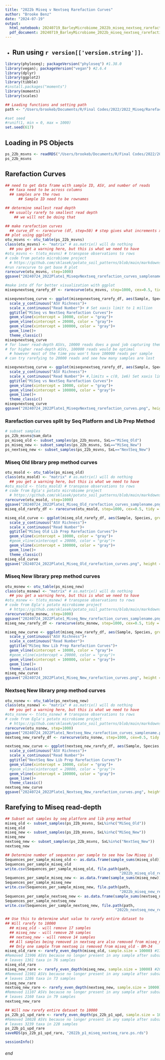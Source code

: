 ```yaml
---
title: "2022b Miseq v Nextseq Rarefaction Curves"
author: "Brooke Benz"
date: "2024-07-19"
output:
  html_notebook: 20240719_BarleyMicrobiome_2022b_miseq_nextseq_rarefactioncurves_BRB
  pdf_document: 20240719_BarleyMicrobiome_2022b_miseq_nextseq_rarefactioncurves_BRB
---
```



* Run using `r version[['version.string']] `.
---

```r
library(phyloseq); packageVersion("phyloseq") #1.38.0
library(vegan); packageVersion("vegan") #2.6.4
library(dplyr)
library(ggplot2)
library(tibble)
#install.packages("moments")
library(moments)
library(scales)

## Loading functions and setting path
path <- "/Users/brookeb/Documents/R/Final Codes/2022/2022_Miseq/Rarefaction Curves"

#set seed
#runif(1, min = 0, max = 1000)
set.seed(617)
```

## Loading in PS Objects
```r
ps_22b_msvns <- readRDS("/Users/brookeb/Documents/R/Final Codes/2022/2022_Miseq/Beta Diversity/2022b_p1_miseq_nextseq.ps.rds")
ps_22b_msvns
```

## Rarefaction Curves
```r
## need to get data frame with sample ID, ASV, and number of reads
  ## taxa need to be across columns
  ## samples are the rows
      ## Sample ID need to be rownames

## determine smallest read depth
  ## usually rarefy to smallest read depth
    ## we will not be doing that

## make rarefaction curves
  ## curve_df <- rarecurve (df, step=50) # step gives what increments x axis will be
## plot using ggplot2
otu_msvns <- otu_table(ps_22b_msvns)
class(otu_msvns) <- "matrix" # as.matrix() will do nothing
  ## you get a warning here, but this is what we need to have
#otu_msvns <- t(otu_msvns) # transpose observations to rows
# code from potato microbiome project
  # https://github.com/sklasek/potato_soil_patterns/blob/main/markdowns/06_ordinations_and_barplots_by_state_ITS.md
#run rarecurve to get base R plot
rarecurve(otu_msvns, step=1000)
ggsave("20240724_2022Plate1_MiseqvNextseq_rarefaction_curves_samplename.png", height = 8, width = 15)

#make into df for better visualization with ggplot
miseqvnextseq_rarefy_df <- rarecurve(otu_msvns, step=1000, cex=0.5, tidy = TRUE) # make a dataframe of rarefaction counts

miseqvnextseq_curve <- ggplot(miseqvnextseq_rarefy_df, aes(Sample, Species, group = Site))+ #
  scale_y_continuous("ASV Richness")+
  scale_x_continuous("Read Number")+ # Set xaxis limit to 1 million
  ggtitle("MiSeq vs NextSeq Rarefaction Curves")+
  geom_vline(xintercept = 10000, color = "gray")+
  geom_vline(xintercept = 20000, color = "gray")+
  geom_vline(xintercept = 100000, color = "gray")+
  geom_line()+
  theme_classic()
miseqvnextseq_curve
# for lower read-depth ASVs, 10000 reads does a good job capturing them
# for higher read-depth ASVs, 100000 reads would be optimal
  # however most of the time you won't have 100000 reads per sample
# can try rarefying to 20000 reads and see how many samples are lost

miseqvnextseq_curve <- ggplot(miseqvnextseq_rarefy_df, aes(Sample, Species, group = Site))+ # sample = read#, species = number of ASVs, site = sample name
  scale_y_continuous("ASV Richness")+
  scale_x_continuous("Read Number")+ #,limits = c(0, 1e6) Set xaxis limit to 1 million
  ggtitle("MiSeq vs NextSeq Rarefaction Curves")+
  geom_vline(xintercept = 10000, color = "gray")+
  geom_vline(xintercept = 100000, color = "gray")+
  geom_line()+
  theme_classic()
miseqvnextseq_curve
ggsave("20240724_2022Plate1_MiseqvNextseq_rarefaction_curves.png", height = 8, width = 15)
```

### Rarefaction curves split by Seq Platform and Lib Prep Method
```r
# subset samples
ps_22b_msvns@sam_data
ps_miseq_old <- subset_samples(ps_22b_msvns, SxL=="MiSeq_Old")
ps_miseq_new <- subset_samples(ps_22b_msvns, SxL=="MiSeq_New")
ps_nextseq_new <- subset_samples(ps_22b_msvns, SxL=="NextSeq_New")
```
### Miseq Old library prep method curves
```r
otu_msold <- otu_table(ps_miseq_old)
class(otu_msold) <- "matrix" # as.matrix() will do nothing
  ## you get a warning here, but this is what we need to have
#otu_msold <- t(otu_msold) # transpose observations to rows
# code from Egla's potato microbiome project
  # https://github.com/sklasek/potato_soil_patterns/blob/main/markdowns/06_ordinations_and_barplots_by_state_ITS.md
rarecurve(otu_msold, step=1000)
ggsave("20240724_2022Plate1_Miseq_Old_rarefaction_curves_samplename.png", height = 8, width = 15)
miseq_old_rarefy_df <- rarecurve(otu_msold, step=1000, cex=0.5, tidy = TRUE) # make a dataframe of rarefaction counts

miseq_old_curve <- ggplot(miseq_old_rarefy_df, aes(Sample, Species, group = Site))+ # sample = read#, species = number of ASVs, site = sample name
  scale_y_continuous("ASV Richness")+
  scale_x_continuous("Read Number")+ 
  ggtitle("MiSeq Old Lib Prep Rarefaction Curves")+
  geom_vline(xintercept = 10000, color = "gray")+
  #geom_vline(xintercept = 20000, color = "gray")+
  geom_vline(xintercept = 100000, color = "gray")+
  geom_line()+
  theme_classic()
miseq_old_curve
ggsave("20240724_2022Plate1_Miseq_Old_rarefaction_curves.png", height = 8, width = 15)
```

### Miseq New library prep method curves
```r
otu_msnew <- otu_table(ps_miseq_new)
class(otu_msnew) <- "matrix" # as.matrix() will do nothing
  ## you get a warning here, but this is what we need to have
#otu_msnew <- t(otu_msnew) # transpose observations to rows
# code from Egla's potato microbiome project
  # https://github.com/sklasek/potato_soil_patterns/blob/main/markdowns/06_ordinations_and_barplots_by_state_ITS.md
rarecurve(otu_msnew, step=1000)
ggsave("20240724_2022Plate1_Miseq_New_rarefaction_curves_samplename.png", height = 8, width = 15)
miseq_new_rarefy_df <- rarecurve(otu_msnew, step=1000, cex=0.5, tidy = TRUE) # make a dataframe of rarefaction counts

miseq_new_curve <- ggplot(miseq_new_rarefy_df, aes(Sample, Species, group = Site))+ # sample = read#, species = number of ASVs, site = sample name
  scale_y_continuous("ASV Richness")+
  scale_x_continuous("Read Number")+ 
  ggtitle("MiSeq New Lib Prep Rarefaction Curves")+
  geom_vline(xintercept = 10000, color = "gray")+
  #geom_vline(xintercept = 20000, color = "gray")+
  geom_vline(xintercept = 100000, color = "gray")+
  geom_line()+
  theme_classic()
miseq_new_curve
ggsave("20240724_2022Plate1_Miseq_New_rarefaction_curves.png", height = 8, width = 15)
```

### Nextseq New library prep method curves
```r
otu_nsnew <- otu_table(ps_nextseq_new)
class(otu_nsnew) <- "matrix" # as.matrix() will do nothing
  ## you get a warning here, but this is what we need to have
#otu_nsnew <- t(otu_nsnew) # transpose observations to rows
# code from Egla's potato microbiome project
  # https://github.com/sklasek/potato_soil_patterns/blob/main/markdowns/06_ordinations_and_barplots_by_state_ITS.md
rarecurve(otu_nsnew, step=1000)
ggsave("20240724_2022Plate1_Nextseq_New_rarefaction_curves_samplename.png", height = 8, width = 15)
nextseq_new_rarefy_df <- rarecurve(otu_nsnew, step=1000, cex=0.5, tidy = TRUE) # make a dataframe of rarefaction counts

nextseq_new_curve <- ggplot(nextseq_new_rarefy_df, aes(Sample, Species, group = Site))+# sample = read#, species = number of ASVs, site = sample name
  scale_y_continuous("ASV Richness")+
  scale_x_continuous("Read Number")+ 
  ggtitle("NextSeq New Lib Prep Rarefaction Curves")+
  geom_vline(xintercept = 10000, color = "gray")+
  #geom_vline(xintercept = 20000, color = "gray")+
  geom_vline(xintercept = 100000, color = "gray")+
  geom_line()+
  theme_classic()
nextseq_new_curve
ggsave("20240724_2022Plate1_Nextseq_New_rarefaction_curves.png", height = 8, width = 15)
```

## Rarefying to Miseq read-depth
```r
## Subset out samples by seq platform and lib prep method
miseq_old <- subset_samples(ps_22b_msvns, SxL%in%c("MiSeq_Old"))
miseq_old
miseq_new <- subset_samples(ps_22b_msvns, SxL%in%c("MiSeq_New"))
miseq_new
nextseq_new <- subset_samples(ps_22b_msvns, SxL%in%c("NextSeq_New"))
nextseq_new

## Determine number of sequences per sample to see how low Miseq is
Sequences_per_sample_miseq_old <- as.data.frame(sample_sums(miseq_old))
Sequences_per_sample_miseq_old
write.csv(Sequences_per_sample_miseq_old, file.path(path,
                                                    "2022b_miseq_old_read_counts.csv"))
Sequences_per_sample_miseq_new <- as.data.frame(sample_sums(miseq_new))
Sequences_per_sample_miseq_new
write.csv(Sequences_per_sample_miseq_new, file.path(path,
                                                    "2022b_miseq_new_read_counts.csv"))
Sequences_per_sample_nextseq_new <- as.data.frame(sample_sums(nextseq_new))
Sequences_per_sample_nextseq_new
write.csv(Sequences_per_sample_nextseq_new, file.path(path,
                                                  "2022b_nextseq_new_read_counts.csv"))

## Use this to determine what value to rarefy entire dataset to
## Will rarefy to 10000
  ## miseq_old - will remove 17 samples
  ## miseq_new - will remove 20 samples
  ## nextseq_new - will remove 14 samples
  ## All samples being removed in nextseq are also removed from miseq_new
  ## Only one sample from nextseq is removed from miseq_old - BM-34
miseq_old_rare <- rarefy_even_depth(miseq_old, sample.size = 10000) #17 samples removed
#Removed 11906 ASVs because no longer present in any sample after subsampling
# leaves 1361 taxa in 76 samples
miseq_old_rare
miseq_new_rare <- rarefy_even_depth(miseq_new, sample.size = 10000) #20 samples removed
#Removed 11981 ASVs because no longer present in any sample after subsampling
# leaves 1286 taxa in 73 samples
miseq_new_rare
nextseq_new_rare <- rarefy_even_depth(nextseq_new, sample.size = 10000) #14 samples removed
#Removed 11107 ASVs because no longer present in any sample after subsampling
# leaves 2160 taxa in 79 samples
nextseq_new_rare

## Will now rarefy entire dataset to 10000
ps_22b_p1_upd_rare <- rarefy_even_depth(ps_22b_p1_upd, sample.size = 10000) #51 samples removed
#Removed 10028 ASVs because no longer present in any sample after subsampling
# leaves 3239 taxa in 228 samples
ps_22b_p1_upd_rare
saveRDS(ps_22b_p1_upd_rare, "2022b_p1_miseq_nextseq_rare.ps.rds")
```

```r
sessionInfo()
```




###### end